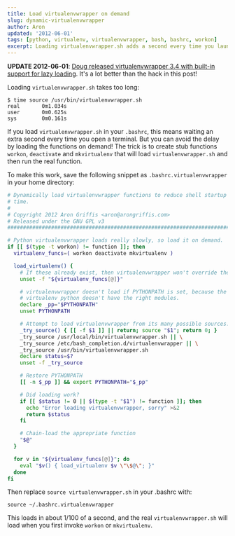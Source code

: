 ```yaml
---
title: Load virtualenvwrapper on demand
slug: dynamic-virtualenvwrapper
author: Aron
updated: '2012-06-01'
tags: [python, virtualenv, virtualenvwrapper, bash, bashrc, workon]
excerpt: Loading virtualenvwrapper.sh adds a second every time you launch a shell. Get that second back!
---
```


**UPDATE 2012-06-01**: [Doug released virtualenvwrapper 3.4 with
built-in support for lazy loading](http://virtualenvwrapper.readthedocs.org/en/latest/install.html#install-lazy-loader).
It's a lot better than the hack in this post!

Loading `virtualenvwrapper.sh` takes too long:

    $ time source /usr/bin/virtualenvwrapper.sh
    real       0m1.034s
    user       0m0.625s
    sys        0m0.161s

If you load `virtualenvwrapper.sh` in your `.bashrc`, this means waiting an
extra second every time you open a terminal. But you can avoid the delay by
loading the functions on demand! The trick is to create stub functions
`workon`, `deactivate` and `mkvirtualenv` that will load
`virtualenvwrapper.sh` and then run the real function.

To make this work, save the following snippet as
`.bashrc.virtualenvwrapper` in your home directory:

```bash
# Dynamically load virtualenvwrapper functions to reduce shell startup
# time.
#
# Copyright 2012 Aron Griffis <aron@arongriffis.com>
# Released under the GNU GPL v3
#######################################################################

# Python virtualenvwrapper loads really slowly, so load it on demand.
if [[ $(type -t workon) != function ]]; then
  virtualenv_funcs=( workon deactivate mkvirtualenv )

  load_virtualenv() {
    # If these already exist, then virtualenvwrapper won't override them.
    unset -f "${virtualenv_funcs[@]}"

    # virtualenvwrapper doesn't load if PYTHONPATH is set, because the
    # virtualenv python doesn't have the right modules.
    declare _pp="$PYTHONPATH"
    unset PYTHONPATH

    # Attempt to load virtualenvwrapper from its many possible sources...
    _try_source() { [[ -f $1 ]] || return; source "$1"; return 0; }
    _try_source /usr/local/bin/virtualenvwrapper.sh || \
    _try_source /etc/bash_completion.d/virtualenvwrapper || \
    _try_source /usr/bin/virtualenvwrapper.sh
    declare status=$?
    unset -f _try_source

    # Restore PYTHONPATH
    [[ -n $_pp ]] && export PYTHONPATH="$_pp"

    # Did loading work?
    if [[ $status != 0 || $(type -t "$1") != function ]]; then
      echo "Error loading virtualenvwrapper, sorry" >&2
      return $status
    fi

    # Chain-load the appropriate function
    "$@"
  }

  for v in "${virtualenv_funcs[@]}"; do
    eval "$v() { load_virtualenv $v \"\$@\"; }"
  done
fi
```

Then replace `source virtualenvwrapper.sh` in your .bashrc with:

    source ~/.bashrc.virtualenvwrapper

This loads in about 1/100 of a second, and the real `virtualenvwrapper.sh`
will load when you first invoke `workon` or `mkvirtualenv`.
